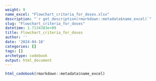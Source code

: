 ```yaml
---
weight: 9
name_excel: "Flowchart_criteria_for_doses.xlsx"
description: "`r get_description(rmarkdown::metadata$name_excel)`"
slug: "Flowchart_criteria_for_doses"
datetime: 1.7134383e+09
title: Flowchart_criteria_for_doses
author: ''
date: '2024-04-18'
categories: []
tags: []
archetype: codebook
output: html_document
---
```


```r
html_codebook(rmarkdown::metadata$name_excel)
```
